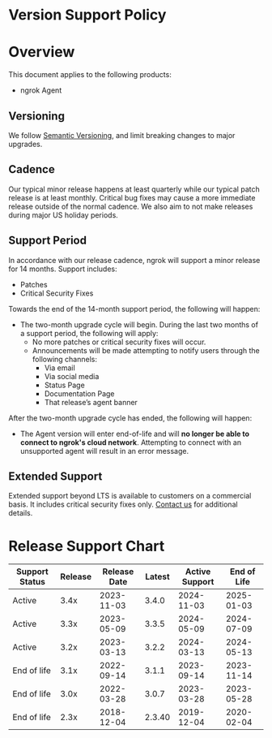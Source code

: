 # Version Support Policy

# Overview

This document applies to the following products:

- ngrok Agent

## Versioning

We follow [Semantic Versioning](https://semver.org/), and limit breaking changes to major upgrades.

## Cadence

Our typical minor release happens at least quarterly while our typical patch release is at least monthly. Critical bug fixes may cause a more immediate release outside of the normal cadence. We also aim to not make releases during major US holiday periods.

## Support Period

In accordance with our release cadence, ngrok will support a minor release for 14 months. Support includes:

- Patches
- Critical Security Fixes

Towards the end of the 14-month support period, the following will happen:

- The two-month upgrade cycle will begin. During the last two months of a support period, the following will apply:
  - No more patches or critical security fixes will occur.
  - Announcements will be made attempting to notify users through the following channels:
    - Via email
    - Via social media
    - Status Page
    - Documentation Page
    - That release’s agent banner

After the two-month upgrade cycle has ended, the following will happen:

- The Agent version will enter end-of-life and will **no longer be able to connect to ngrok's cloud network**. Attempting to connect with an unsupported agent will result in an error message.

## Extended Support

Extended support beyond LTS is available to customers on a commercial basis. It includes critical security fixes only. [Contact us](mailto:support@ngrok.com?subject=Extended%20Support%20Inquiry) for additional details.

# Release Support Chart

| Support Status              | Release | Release Date | Latest | Active Support | End of Life |
| --------------------------- | ------- | ------------ | ------ | -------------- | ----------- |
| Active                      | 3.4x    | 2023-11-03   | 3.4.0  | 2024-11-03     | 2025-01-03  |
| Active                      | 3.3x    | 2023-05-09   | 3.3.5  | 2024-05-09     | 2024-07-09  |
| Active                      | 3.2x    | 2023-03-13   | 3.2.2  | 2024-03-13     | 2024-05-13  |
| End of life                 | 3.1x    | 2022-09-14   | 3.1.1  | 2023-09-14     | 2023-11-14  |
| End of life                 | 3.0x    | 2022-03-28   | 3.0.7  | 2023-03-28     | 2023-05-28  |
| End of life                 | 2.3x    | 2018-12-04   | 2.3.40 | 2019-12-04     | 2020-02-04  |
